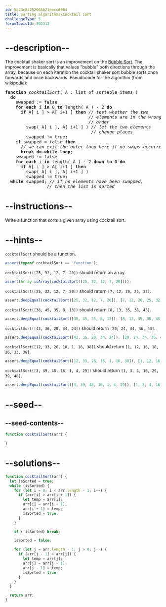 ```yaml
---
id: 5a23c84252665b21eecc8004
title: Sorting algorithms/Cocktail sort
challengeType: 5
forumTopicId: 302312
---
```


# --description--

The cocktail shaker sort is an improvement on the [Bubble Sort](<https://rosettacode.org/wiki/Bubble Sort>). The improvement is basically that values "bubble" both directions through the array, because on each iteration the cocktail shaker sort bubble sorts once forwards and once backwards. Pseudocode for the algorithm (from [wikipedia](<https://en.wikipedia.org/wiki/Cocktail sort>)):

<pre><b>function</b> <i>cocktailSort</i>( A : list of sortable items )
  <b>do</b>
    swapped := false
    <b>for each</b> i <b>in</b> 0 <b>to</b> length( A ) - 2 <b>do</b>
      <b>if</b> A[ i ] > A[ i+1 ] <b>then</b> <i>// test whether the two</i>
                                <i>// elements are in the wrong</i>
                                <i>// order</i>
        swap( A[ i ], A[ i+1 ] ) <i>// let the two elements</i>
                                 <i>// change places</i>
        swapped := true;
    <b>if</b> swapped = false <b>then</b>
      <i>// we can exit the outer loop here if no swaps occurred.</i>
      <b>break do-while loop</b>;
    swapped := false
    <b>for each</b> i <b>in</b> length( A ) - 2 <b>down to</b> 0 <b>do</b>
      <b>if</b> A[ i ] > A[ i+1 ] <b>then</b>
        swap( A[ i ], A[ i+1 ] )
        swapped := true;
  <b>while</b> swapped; <i>// if no elements have been swapped,</i>
                <i>// then the list is sorted</i>
</pre>

# --instructions--

Write a function that sorts a given array using cocktail sort.

# --hints--

`cocktailSort` should be a function.

```js
assert(typeof cocktailSort == 'function');
```

`cocktailSort([25, 32, 12, 7, 20])` should return an array.

```js
assert(Array.isArray(cocktailSort([25, 32, 12, 7, 20])));
```

`cocktailSort([25, 32, 12, 7, 20])` should return `[7, 12, 20, 25, 32]`.

```js
assert.deepEqual(cocktailSort([25, 32, 12, 7, 20]), [7, 12, 20, 25, 32]);
```

`cocktailSort([38, 45, 35, 8, 13])` should return `[8, 13, 35, 38, 45]`.

```js
assert.deepEqual(cocktailSort([38, 45, 35, 8, 13]), [8, 13, 35, 38, 45]);
```

`cocktailSort([43, 36, 20, 34, 24])` should return `[20, 24, 34, 36, 43]`.

```js
assert.deepEqual(cocktailSort([43, 36, 20, 34, 24]), [20, 24, 34, 36, 43]);
```

`cocktailSort([12, 33, 26, 18, 1, 16, 38])` should return `[1, 12, 16, 18, 26, 33, 38]`.

```js
assert.deepEqual(cocktailSort([12, 33, 26, 18, 1, 16, 38]), [1, 12, 16, 18, 26, 33, 38]);
```

`cocktailSort([3, 39, 48, 16, 1, 4, 29])` should return `[1, 3, 4, 16, 29, 39, 48]`.

```js
assert.deepEqual(cocktailSort([3, 39, 48, 16, 1, 4, 29]), [1, 3, 4, 16, 29, 39, 48]);
```

# --seed--

## --seed-contents--

```js
function cocktailSort(arr) {

}
```

# --solutions--

```js
function cocktailSort(arr) {
  let isSorted = true;
  while (isSorted) {
    for (let i = 0; i < arr.length - 1; i++) {
      if (arr[i] > arr[i + 1]) {
        let temp = arr[i];
        arr[i] = arr[i + 1];
        arr[i + 1] = temp;
        isSorted = true;
      }
    }

    if (!isSorted) break;

    isSorted = false;

    for (let j = arr.length - 1; j > 0; j--) {
      if (arr[j - 1] > arr[j]) {
        let temp = arr[j];
        arr[j] = arr[j - 1];
        arr[j - 1] = temp;
        isSorted = true;
      }
    }
  }

  return arr;
}
```
